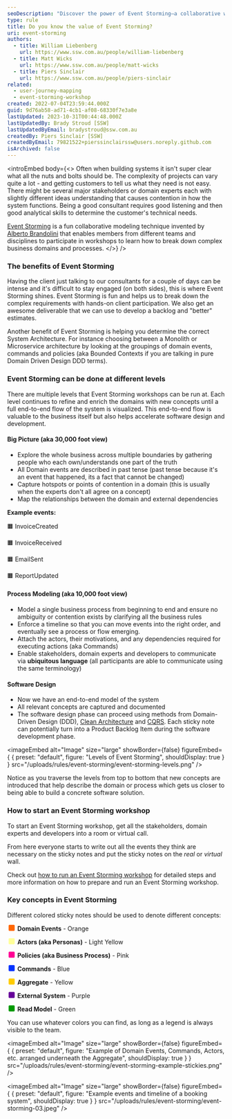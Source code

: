 ```yaml
---
seoDescription: "Discover the power of Event Storming—a collaborative workshop method for gathering domain events and building effective software systems."
type: rule
title: Do you know the value of Event Storming?
uri: event-storming
authors:
  - title: William Liebenberg
    url: https://www.ssw.com.au/people/william-liebenberg
  - title: Matt Wicks
    url: https://www.ssw.com.au/people/matt-wicks
  - title: Piers Sinclair
    url: https://www.ssw.com.au/people/piers-sinclair
related:
  - user-journey-mapping
  - event-storming-workshop
created: 2022-07-04T23:59:44.000Z
guid: 9d76ab58-ad71-4cb1-af08-68330f7e3a8e
lastUpdated: 2023-10-31T00:44:48.000Z
lastUpdatedBy: Brady Stroud [SSW]
lastUpdatedByEmail: bradystroud@ssw.com.au
createdBy: Piers Sinclair [SSW]
createdByEmail: 79821522+pierssinclairssw@users.noreply.github.com
isArchived: false
---
```


<introEmbed
  body={<>
Often when building systems it isn't super clear what all the nuts and bolts should be. The complexity of projects can vary quite a lot - and getting customers to tell us what they need is not easy. There might be several major stakeholders or domain experts each with slightly different ideas understanding that causes contention in how the system functions. Being a good consultant requires good listening and then good analytical skills to determine the customer's technical needs.

[Event Storming](https://www.eventstorming.com) is a fun collaborative modeling technique invented by [Alberto Brandolini](https://twitter.com/ziobrando) that enables members from different teams and disciplines to participate in workshops to learn how to break down complex business domains and processes.
  </>}
/>
<youtubeEmbed url="https://youtu.be/YeRfugbKuHk" description="Video: Do you know the value of Event Storming? with William Liebenberg (6 min)" />

### The benefits of Event Storming

Having the client just talking to our consultants for a couple of days can be intense and it's difficult to stay engaged (on both sides), this is where Event Storming shines. Event Storming is fun and helps us to break down the complex requirements with hands-on client participation. We also get an awesome deliverable that we can use to develop a backlog and "better" estimates.

Another benefit of Event Storming is helping you determine the correct System Architecture. For instance choosing between a Monolith or Microservice architecture by looking at the groupings of domain events, commands and policies (aka Bounded Contexts if you are talking in pure Domain Driven Design DDD terms).

### Event Storming can be done at different levels

There are multiple levels that Event Storming workshops can be run at. Each level continues to refine and enrich the domains with new concepts until a full end-to-end flow of the system is visualized. This end-to-end flow is valuable to the business itself but also helps accelerate software design and development.

#### Big Picture (aka 30,000 foot view)

* Explore the whole business across multiple boundaries by gathering people who each own/understands one part of the truth
* All Domain events are described in past tense (past tense because it's an event that happened, its a fact that cannot be changed)
* Capture hotspots or points of contention in a domain (this is usually when the experts don't all agree on a concept)
* Map the relationships between the domain and external dependencies

**Example events:**

🟧 InvoiceCreated

🟧 InvoiceReceived

🟧 EmailSent

🟧 ReportUpdated

#### Process Modeling (aka 10,000 foot view)

* Model a single business process from beginning to end and ensure no ambiguity or contention exists by clarifying all the business rules
* Enforce a timeline so that you can move events into the right order, and eventually see a process or flow emerging.
* Attach the actors, their motivations, and any dependencies required for executing actions (aka Commands)
* Enable stakeholders, domain experts and developers to communicate via **ubiquitous language** (all participants are able to communicate using the same terminology)

#### Software Design

* Now we have an end-to-end model of the system
* All relevant concepts are captured and documented
* The software design phase can proceed using methods from Domain-Driven Design (DDD), [Clean Architecture](/rules-to-better-clean-architecture) and [CQRS](/use-the-mediator-pattern-with-cqrs). Each sticky note can potentially turn into a Product Backlog Item during the software development phase.


<imageEmbed
  alt="Image"
  size="large"
  showBorder={false}
  figureEmbed={ {
    preset: "default",
    figure: "Levels of Event Storming",
    shouldDisplay: true
  } }
  src="/uploads/rules/event-storming/event-storming-levels.png"
/>

Notice as you traverse the levels from top to bottom that new concepts are introduced that help describe the domain or process which gets us closer to being able to build a concrete software solution.

### How to start an Event Storming workshop

To start an Event Storming workshop, get all the stakeholders, domain experts and developers into a room or virtual call.

From here everyone starts to write out all the events they think are necessary on the sticky notes and put the sticky notes on the *real* or *virtual* wall.

Check out [how to run an Event Storming workshop](/event-storming-workshop) for detailed steps and more information on how to prepare and run an Event Storming workshop.

### Key concepts in Event Storming

Different colored sticky notes should be used to denote different concepts:

<svg width="1.4em" height="1em" style="display: inline-block;"><rect width="1em" height="1em" rx="0.15em" ry="0.15em" x="0.2rem" y="0em" style="fill:rgb(255,102,0);"/></svg> **Domain Events** - Orange

<svg width="1.4em" height="1em" style="display: inline-block;"><rect width="1em" height="1em" rx="0.15em" ry="0.15em" x="0.2rem" y="0em" style="fill:rgb(255,255,153);"/></svg> **Actors (aka Personas)** - Light Yellow

<svg width="1.4em" height="1em" style="display: inline-block;"><rect width="1em" height="1em" rx="0.15em" ry="0.15em" x="0.2rem" y="0em" style="fill:rgb(255,0,148);"/></svg> **Policies (aka Business Process)** - Pink

<svg width="1.4em" height="1em" style="display: inline-block;"><rect width="1em" height="1em" rx="0.15em" ry="0.15em" x="0.2rem" y="0em" style="fill:rgb(0,51,255);"/></svg> **Commands** - Blue

<svg width="1.4em" height="1em" style="display: inline-block;"><rect width="1em" height="1em" rx="0.15em" ry="0.15em" x="0.2rem" y="0em" style="fill:rgb(255,204,0);"/></svg> **Aggregate** - Yellow

<svg width="1.4em" height="1em" style="display: inline-block;"><rect width="1em" height="1em" rx="0.15em" ry="0.15em" x="0.2rem" y="0em" style="fill:rgb(102,0,153);"/></svg> **External System** - Purple

<svg width="1.4em" height="1em" style="display: inline-block;"><rect width="1em" height="1em" rx="0.15em" ry="0.15em" x="0.2rem" y="0em" style="fill:rgb(0,153,0);"/></svg> **Read Model** - Green

You can use whatever colors you can find, as long as a legend is always visible to the team.


<imageEmbed
  alt="Image"
  size="large"
  showBorder={false}
  figureEmbed={ {
    preset: "default",
    figure: "Example of Domain Events, Commands, Actors, etc. arranged underneath the Aggregate",
    shouldDisplay: true
  } }
  src="/uploads/rules/event-storming/event-storming-example-stickies.png"
/>


<imageEmbed
  alt="Image"
  size="large"
  showBorder={false}
  figureEmbed={ {
    preset: "default",
    figure: "Example events and timeline of a booking system",
    shouldDisplay: true
  } }
  src="/uploads/rules/event-storming/event-storming-03.jpeg"
/>
